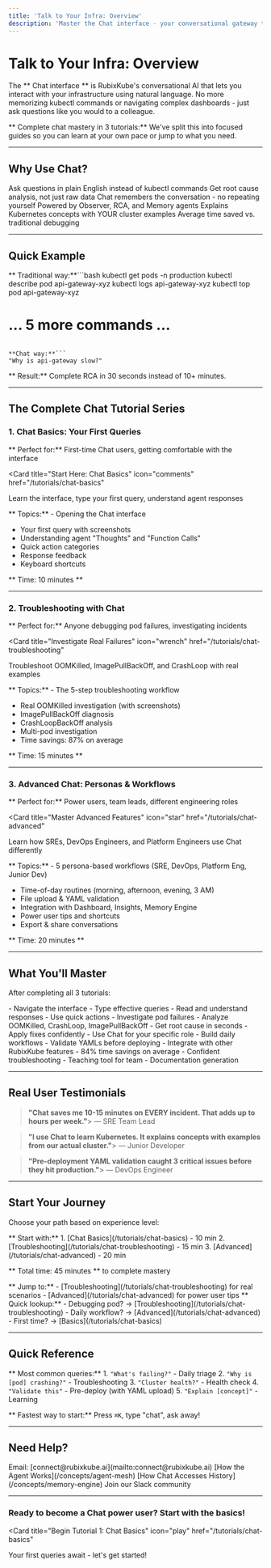 ```yaml
---
title: 'Talk to Your Infra: Overview'
description: 'Master the Chat interface - your conversational gateway to infrastructure intelligence'
---
```


# Talk to Your Infra: Overview

The ** Chat interface ** is RubixKube's conversational AI that lets you interact with your infrastructure using natural language. No more memorizing kubectl commands or navigating complex dashboards - just ask questions like you would to a colleague.

<Info>
** Complete chat mastery in 3 tutorials:** We've split this into focused guides so you can learn at your own pace or jump to what you need.
</Info>

---

## Why Use Chat?

<CardGroup cols={3}>
  <Card title="Natural Language" icon="message">
    Ask questions in plain English instead of kubectl commands
  </Card>

  <Card title="Intelligent Analysis" icon="brain">
    Get root cause analysis, not just raw data
  </Card>

  <Card title="Context-Aware" icon="link">
    Chat remembers the conversation - no repeating yourself
  </Card>

  <Card title="Multi-Agent Backend" icon="robot">
    Powered by Observer, RCA, and Memory agents
  </Card>

  <Card title="Learning Mode" icon="graduation-cap">
    Explains Kubernetes concepts with YOUR cluster examples
  </Card>

  <Card title="84% Time Savings" icon="gauge-high">
    Average time saved vs. traditional debugging
  </Card>
</CardGroup>

---

## Quick Example

** Traditional way:**```bash
kubectl get pods -n production
kubectl describe pod api-gateway-xyz
kubectl logs api-gateway-xyz
kubectl top pod api-gateway-xyz
# ... 5 more commands ...
```

**Chat way:**```
"Why is api-gateway slow?"
```

** Result:** Complete RCA in 30 seconds instead of 10+ minutes.

---

## The Complete Chat Tutorial Series

### 1. Chat Basics: Your First Queries

** Perfect for:** First-time Chat users, getting comfortable with the interface

<Card
  title="Start Here: Chat Basics"
  icon="comments"
  href="/tutorials/chat-basics"
>
  Learn the interface, type your first query, understand agent responses

** Topics:**  - Opening the Chat interface
  - Your first query with screenshots
  - Understanding agent "Thoughts" and "Function Calls"
  - Quick action categories
  - Response feedback
  - Keyboard shortcuts

** Time: 10 minutes **</Card>

---

### 2. Troubleshooting with Chat

** Perfect for:** Anyone debugging pod failures, investigating incidents

<Card
  title="Investigate Real Failures"
  icon="wrench"
  href="/tutorials/chat-troubleshooting"
>
  Troubleshoot OOMKilled, ImagePullBackOff, and CrashLoop with real examples

** Topics:**  - The 5-step troubleshooting workflow
  - Real OOMKilled investigation (with screenshots)
  - ImagePullBackOff diagnosis
  - CrashLoopBackOff analysis
  - Multi-pod investigation
  - Time savings: 87% on average

** Time: 15 minutes **</Card>

---

### 3. Advanced Chat: Personas & Workflows

** Perfect for:** Power users, team leads, different engineering roles

<Card
  title="Master Advanced Features"
  icon="star"
  href="/tutorials/chat-advanced"
>
  Learn how SREs, DevOps Engineers, and Platform Engineers use Chat differently

** Topics:**  - 5 persona-based workflows (SRE, DevOps, Platform Eng, Junior Dev)
  - Time-of-day routines (morning, afternoon, evening, 3 AM)
  - File upload & YAML validation
  - Integration with Dashboard, Insights, Memory Engine
  - Power user tips and shortcuts
  - Export & share conversations

** Time: 20 minutes **</Card>

---

## What You'll Master

After completing all 3 tutorials:

<Steps>
  <Step title="Chat Basics">
    - Navigate the interface
    - Type effective queries
    - Read and understand responses
    - Use quick actions
  </Step>

  <Step title="Troubleshooting">
    - Investigate pod failures
    - Analyze OOMKilled, CrashLoop, ImagePullBackOff
    - Get root cause in seconds
    - Apply fixes confidently
  </Step>

  <Step title="Advanced Usage">
    - Use Chat for your specific role
    - Build daily workflows
    - Validate YAMLs before deploying
    - Integrate with other RubixKube features
  </Step>

  <Step title="Power User Status">
    - 84% time savings on average
    - Confident troubleshooting
    - Teaching tool for team
    - Documentation generation
  </Step>
</Steps>

---

## Real User Testimonials

>**"Chat saves me 10-15 minutes on EVERY incident. That adds up to hours per week."**> 
> — SRE Team Lead

>**"I use Chat to learn Kubernetes. It explains concepts with examples from our actual cluster."**> 
> — Junior Developer

>**"Pre-deployment YAML validation caught 3 critical issues before they hit production."**> 
> — DevOps Engineer

---

## Start Your Journey

Choose your path based on experience level:

<Tabs>
  <Tab title="New to Chat">
** Start with:**    1. [Chat Basics](/tutorials/chat-basics) - 10 min
    2. [Troubleshooting](/tutorials/chat-troubleshooting) - 15 min
    3. [Advanced](/tutorials/chat-advanced) - 20 min
    
** Total time: 45 minutes ** to complete mastery
  </Tab>

  <Tab title="Experienced with Chat">
** Jump to:**    - [Troubleshooting](/tutorials/chat-troubleshooting) for real scenarios
    - [Advanced](/tutorials/chat-advanced) for power user tips
  </Tab>

  <Tab title="Specific Need">
** Quick lookup:**    - Debugging pod? → [Troubleshooting](/tutorials/chat-troubleshooting)
    - Daily workflow? → [Advanced](/tutorials/chat-advanced)
    - First time? → [Basics](/tutorials/chat-basics)
  </Tab>
</Tabs>

---

## Quick Reference

** Most common queries:** 1. `"What's failing?"` - Daily triage
2. `"Why is [pod] crashing?"` - Troubleshooting
3. `"Cluster health?"` - Health check
4. `"Validate this"` - Pre-deploy (with YAML upload)
5. `"Explain [concept]"` - Learning

** Fastest way to start:** Press `⌘K`, type "chat", ask away!

---

## Need Help?

<CardGroup cols={2}>
  <Card title="Support" icon="headset">
    Email: [connect@rubixkube.ai](mailto:connect@rubixkube.ai)
  </Card>

  <Card title="Understand SRI" icon="book">
    [How the Agent Works](/concepts/agent-mesh)
  </Card>

  <Card title="Memory Engine" icon="database">
    [How Chat Accesses History](/concepts/memory-engine)
  </Card>

  <Card title="Community" icon="users">
    Join our Slack community
  </Card>
</CardGroup>

---

### Ready to become a Chat power user? Start with the basics!
<Card
  title="Begin Tutorial 1: Chat Basics"
  icon="play"
  href="/tutorials/chat-basics"
>
  Your first queries await - let's get started!
</Card>
